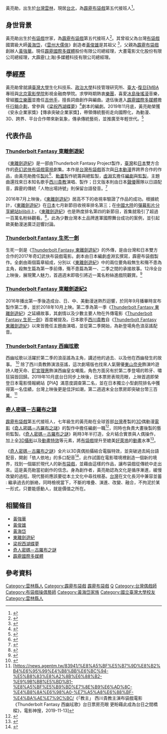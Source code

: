 {{Infobox person
| 姓名 = 黃亮勛
| 類型 = 幕後
| 圖片 = 亮總 20161207 Seika攝影.jpg
| 圖片尺寸 = 
| 圖片簡介 = 黃亮勛
| 羅馬拼音 = 
| 暱稱 = 
| 其他藝名 = 
| 國籍 = {{ROC}}
| 民族 = 
| 籍貫 = 
| 出生日期 = {{birth date and age|1985|6|26}}
| 出生地點 = {{TWN}}[[雲林縣|雲林縣]][[虎尾鎮|虎尾鎮]]
| 逝世日期 = 
| 逝世地點 = 
| 職業 = [[霹靂國際多媒體|霹靂國際多媒體]][[總經理|總經理]]<br>大畫電影文化股份有限公司總經理
| 語言 = [[中文|中文]]、[[臺語|臺語]]、[[英語|英語]]
| 教育程度 = [[國立臺灣大學|國立臺灣大學]]生化科技學系
| 宗教信仰 = 
| 父母 = [[黃強華|黃強華]]（父）<br>[[劉麗惠_(霹靂國際多媒體)|劉麗惠]]（母，藝名北卿）
| 親屬 = [[黃海岱|黃海岱]]（曾祖父）<br>[[黃俊雄|黃俊雄]]（祖父）<br>[[黃文擇|黃文擇]]（叔叔）<br>[[黃文耀|黃文耀]]（叔叔）<br>[[黃立綱|黃立綱]]（叔叔）
| 音樂類型 = [[獨立樂團|獨立樂團]]
| 演奏樂器 = [[吉他|吉他]]
| 出道地點 = 
| 出道作 = 
| 出道日期 = 
| 代表作 = 
| 活躍年代 = 
| 唱片公司 = 
| 經紀公司 = 
| 網站 = 
| 相關團體 = 
| 獎項 = 
| IMDb = 
| 現任成員 = 
| 過往成員 = 
| 音樂專輯 = 
| 電影 = 
| 主持節目 = 
| 電視劇 = [[霹靂布袋戲|霹靂布袋戲]]
| 廣播劇 = 
| 舞台劇 = 
| 書籍 = 
}}
黃亮勛{{BD|1985年|6月26日||}}，出生於[[台灣|台灣]][[雲林|雲林]]，現居[[台北|台北]]，為[[霹靂布袋戲|霹靂布袋戲]]第五代接班人<ref>{{Cite web |url=http://www.chinatimes.com/newspapers/20131216000360-260102 |title=《台大高材生 霹靂第5代接班人黃亮勛露頭角》，唐玉麟，中國時報 |access-date=2017-03-27 |archive-date=2017-05-18 |archive-url=https://web.archive.org/web/20170518034104/http://www.chinatimes.com/newspapers/20131216000360-260102 |dead-url=no }}</ref>。

== 身世背景 ==
黃亮勛出生於[[布袋戲|布袋戲]]世家，為[[霹靂布袋戲|霹靂布袋戲]]第五代接班人<ref>{{Cite web |url=http://www.wealth.com.tw/article_in.aspx?nid=1866 |title=《黃家第五代 要讓霹靂不只是霹靂 根植傳統又激盪創新　玩布袋戲玩到上櫃》，游筱燕，財訊 |access-date=2017-03-27 |archive-url=https://web.archive.org/web/20170328015959/http://www.wealth.com.tw/article_in.aspx?nid=1866 |archive-date=2017-03-28 |dead-url=yes }}</ref>。其曾祖父為台灣[[布袋戲|布袋戲]]國寶級大師[[黃海岱|黃海岱]]，《[[雲州大儒俠|雲州大儒俠]]》創造者[[黃俊雄|黃俊雄]]是其祖父 <ref>{{Cite web |url=http://tccanet.org.tw/article-753.html#.WNiFo2-GNhE |title=《奇人黃亮勛 霹靂五代轟動江湖》，陳幸芬，兩岸文創誌，台灣文化創意產業聯盟協會 |access-date=2017-03-27 |archive-date=2020-10-30 |archive-url=https://web.archive.org/web/20201030103804/http://tccanet.org.tw/article-753.html#.WNiFo2-GNhE |dead-url=yes }}</ref>，父親為[[霹靂布袋戲|霹靂布袋戲]]創辦人[[黃強華|黃強華]]。現任[[霹靂國際多媒體|霹靂國際多媒體]]股份有限公司總經理，大畫電影文化股份有限公司總經理，大霹靂(上海)多媒體科技有限公司總經理。

== 學經歷 ==
黃亮勛曾就讀[[臺灣大學|臺灣大學]]生化科技系、[[政治大學|政治大學]]科技管理研究所、[[臺大|臺大]]-[[復旦|復旦]][[EMBA|EMBA]]專班與[[北京電影學院|北京電影學院]]影視金融商學院。求學時期熱衷[[樂團|樂團]]，喜愛[[冰島|冰島]][[後搖滾|後搖滾]]音樂，曾組[[獨立樂團|獨立樂團]]並擔任[[吉他手|吉他手]]，擅長詞曲創作與編曲。退伍後進入[[霹靂國際多媒體|霹靂國際多媒體]]擔任[[行銷企劃|行銷企劃]]，曾參與《[[梁祝西湖蝶夢|梁祝西湖蝶夢]]》<ref>{{Cite web |url=http://home.pili.com.tw/news/2013030113414557177/ |title=《霹靂原創偶動畫【梁祝西湖蝶夢】》，霹靂網 |accessdate=2017-03-23 |archive-date=2013-03-11 |archive-url=https://web.archive.org/web/20130311084526/http://home.pili.com.tw/news/2013030113414557177 |dead-url=no }}</ref>劇本的編劇。2019年11月底，黃亮勛榮獲《安永企業家獎》【傳承突破企業家獎】，帶領傳統藝術走向國際化，為動漫、3D、跨界、平台合作帶來新氣象，傳承傳統藝術，並推廣至年輕世代。<ref>{{Cite web |url=https://www.chinatimes.com/newspapers/20191202000339-260210?chdtv |title=《2019安永企業家獎 得主出爐》，中時電子報 |access-date=2020-02-21 |archive-date=2019-12-02 |archive-url=https://web.archive.org/web/20191202221642/https://www.chinatimes.com/newspapers/20191202000339-260210?chdtv |dead-url=no }}</ref>

== 代表作品 ==
=== [[Thunderbolt_Fantasy_東離劍遊紀|Thunderbolt Fantasy 東離劍遊紀]] ===
《[[東離劍遊紀|東離劍遊紀]]》是一部由Thunderbolt Fantasy Project製作，[[臺灣|臺灣]]和[[日本|日本]]雙方合作的[[奇幻|奇幻]][[武俠|武俠]][[布袋戲|布袋戲]][[電視|電視]]劇集。本作是[[台灣布袋戲|台灣布袋戲]]首次與[[日本動漫|日本動漫]]界跨界合作的作品，由黃亮勛擔任[[製片|製片]]<ref>{{Cite web |url=http://www.techbang.com/posts/44613-interview-with-pili-international-multimedia-vice-president-huang-liangxun-talk-about-east-travelled-sword-discipline-and-the-different-ways-how-traditional-puppet-making |title=《專訪霹靂多媒體副總黃亮勛，《東離劍遊紀》與虛淵玄如何顛覆霹靂布袋戲？》，T客邦，2016/07/14 |access-date=2017-03-23 |archive-date=2020-09-22 |archive-url=https://web.archive.org/web/20200922120952/https://www.techbang.com/posts/44613-interview-with-pili-international-multimedia-vice-president-huang-liangxun-talk-about-east-travelled-sword-discipline-and-the-different-ways-how-traditional-puppet-making |dead-url=no }}</ref>、[[動畫|動畫]]製作統籌與總監製，[[虛淵玄|虛淵玄]]擔任[[編劇|編劇]]與[[監製|監製]]，主題曲還找來日本知名歌手[[西川貴教|西川貴教]]演唱、製作；日文版本則由日本[[聲優|聲優]]團隊以日語配音，霹靂的傳統「人物出場詩號」則保留台語發音。<ref>{{Cite web |url=https://www.mirrormedia.mg/story/20161216ent008/ |title=《攻進日本市場 霹靂打造台灣漫威》，劉慧茹，鏡傳媒 |access-date=2017-03-27 |archive-date=2019-05-29 |archive-url=https://web.archive.org/web/20190529031440/https://www.mirrormedia.mg/story/20161216ent008 |dead-url=no }}</ref>

2016年7月上映後，《[[東離劍遊紀|東離劍遊紀]]》居高不下的收視率驗證了作品的成功。根據統計，《[[東離劍遊紀|東離劍遊紀]]》在[[日本|日本]]七月新節目收視率排名第三；在[[中國大陸|中國大陸]]的[[影片跑馬燈|彈幕影片分享網站]][[bilibili|bilibili]]上，《[[東離劍遊紀|東離劍遊紀]]》也是熱度排名第四的新節目，首集就吸引了超過一百萬名粉絲觀看。<ref>{{Cite web |url=http://game.zerotimes.net/8325/%E6%9D%B1%E9%9B%A2%E5%8A%8D%E9%81%8A%E7%B4%80%E6%94%9C%E6%89%8B%E8%99%9B%E6%B7%B5%E7%8E%84-%E9%A6%96%E9%9B%86%E8%A7%80%E7%9C%8B%E7%A0%B4%E7%99%BE%E8%90%AC/ |title=《“東離劍遊紀”攜手虛淵玄 首集觀看破百萬》，遊戲大爆炸，2016/07/19 |access-date=2017-03-23 |archive-url=https://web.archive.org/web/20170323142956/http://game.zerotimes.net/8325/%E6%9D%B1%E9%9B%A2%E5%8A%8D%E9%81%8A%E7%B4%80%E6%94%9C%E6%89%8B%E8%99%9B%E6%B7%B5%E7%8E%84-%E9%A6%96%E9%9B%86%E8%A7%80%E7%9C%8B%E7%A0%B4%E7%99%BE%E8%90%AC/ |archive-date=2017-03-23 |dead-url=yes }}</ref>，此為少數台灣本土品牌進軍國際舞台成功的案例，並引起歐美動漫迷廣泛迴響討論。

=== [[Thunderbolt_Fantasy_生死一劍|Thunderbolt Fantasy 生死一劍]] ===
生死一劍是《[[Thunderbolt_Fantasy_東離劍遊紀|Thunderbolt Fantasy 東離劍遊紀]]》的外傳，是由台灣和日本雙方合作的2017年奇幻武俠布袋戲電影。劇本由日本編劇虛淵玄撰寫，霹靂布袋戲製作。全劇由兩個篇章組成，分別以《[[東離劍遊紀|東離劍遊紀]]》中的兩位要角殺無生和殤不患為主角，殺無生篇為第一季前傳，殤不患篇為第一、二季之間的承接故事。12/8全台上映後，展現驚人魅力，首週週末即吸引將近一萬名粉絲進戲院觀賞。<ref>{{Cite web |url=http://app2.atmovies.com.tw/news2/NF1712115195/ |title=FANTASY：生死一劍 首周開紅盤》，開眼電影網，2017-12-11 |access-date=2020-03-09 |archive-date=2020-01-07 |archive-url=https://web.archive.org/web/20200107161007/http://app2.atmovies.com.tw/news2/NF1712115195/ |dead-url=no }}</ref>

=== [[Thunderbolt_Fantasy_東離劍遊紀2|Thunderbolt Fantasy 東離劍遊紀2]] ===
2016年播出第一季後造成台、日、中、美動漫迷熱烈迴響，於同年9月播畢時宣布製作第二季，並於2018年10月上映。第二季為第一季《[[Thunderbolt_Fantasy_東離劍遊紀|Thunderbolt Fantasy 東離劍遊紀]]》之延續故事，其劇情以及少數主要人物在外傳電影《[[Thunderbolt_Fantasy_生死一劍|Thunderbolt Fantasy 生死一劍]]》首度被提及。日本歌手[[西川貴教|西川貴教]]自《[[Thunderbolt_Fantasy_東離劍遊紀|Thunderbolt Fantasy 東離劍遊紀]]》以來皆擔任主題曲演唱，並從第二季開始，為新登場角色浪巫謠配音。

=== [[Thunderbolt_Fantasy_西幽玹歌|Thunderbolt Fantasy 西幽玹歌]] ===
西幽玹歌以活躍於第二季的浪巫謠為主角，講述他的過去、以及他在西幽發生的故事。
<ref>{{Cite web |url=https://www.chinatimes.com/realtimenews/20191004002920-260404?chdtv |title=《東離劍遊紀》全新劇場版《西幽玹歌》月底上映，中時電子報，2019/10/04 |access-date=2020-03-09 |archive-date=2019-10-08 |archive-url=https://web.archive.org/web/20191008230952/https://www.chinatimes.com/realtimenews/20191004002920-260404?chdtv |dead-url=no }}</ref>
除了西川貴教飾演浪巫謠，這次劇場版也找來人氣聲優[[東山奈央|東山奈央]]飾演吟遊詩人睦天命、[[釘宮理惠|釘宮理惠]]飾演西幽皇女嘲風，角色方面另有於第二季登場的聆牙、嘯狂狷皆回歸。2019年10月底台日同步上映後，日本票房表現亮眼，上映首週即榮登日本電影情報網站【PIA】滿意度調查第二名，並在日本獨立小型劇院排名中獲得第一名佳績，台灣上映後更是佳評如潮，第二週週末全台票房即突破台幣三百萬。<ref>[https://news.agentm.tw/83941/%E8%A5%BF%E5%B7%9D%E8%B2%B4%E6%95%99%E4%B8%BB%E6%BC%94-%E5%B8%83%E8%A2%8B%E6%88%B2-%E9%9B%BB%E5%BD%B1-%E8%A5%BF%E5%B9%BD%E7%8E%B9%E6%AD%8C-%E4%B8%8A%E6%98%A0-%E7%A5%A8%E6%88%BF-%E4%BA%AE%E7%9C%BC/《「教主」 西川貴教主演布袋戲電影《Thunderbolt Fantasy 西幽玹歌》台日票房亮眼 更盼藉此成為台日之間橋樑》，電影神搜，2019-11-13]</ref>

=== [[奇人密碼－古羅布之謎|奇人密碼－古羅布之謎]] ===
[[霹靂布袋戲|霹靂布袋戲]]第五代接班人，七年級生的黃亮勛在全球首部[[台灣|台灣]]產製的[[3D|3D]]偶動漫[[電影|電影]]《[[奇人密碼－古羅布之謎|奇人密碼－古羅布之謎]]》的製作中擔任編劇一職<ref>{{Cite web |url=http://ent.ltn.com.tw/news/paper/853638 |title=《黃亮勛遭老爸設計 霹靂解密邁入3D》，封以恩，自由時報 |access-date=2017-03-27 |archive-date=2019-05-29 |archive-url=https://web.archive.org/web/20190529025928/https://ent.ltn.com.tw/news/paper/853638 |dead-url=no }}</ref>，同時也負責大畫後製的藝術監製。《[[奇人密碼－古羅布之謎|奇人密碼－古羅布之謎]]》耗時3年半打造，全片結合實景與人偶操作，加上全[[3D|3D]][[攝影|攝影]]以及[[動畫|動畫]][[特效|特效]]等元素，將[[布袋戲|布袋戲]]提升至媲美[[好萊塢|好萊塢]]的[[動畫|動畫]]水準<ref>{{Cite web |url=http://www.chinatimes.com/realtimenews/20150130002169-260410 |title=莊丙農，《《科技》霹靂「奇人密碼：古羅布之謎」，2月11日上映》，中時電子報，2015/01/30 |access-date=2017-03-23 |archive-date=2019-05-29 |archive-url=https://web.archive.org/web/20190529025928/https://www.chinatimes.com/realtimenews/20150130002169-260410 |dead-url=no }}</ref>。

《[[奇人密碼－古羅布之謎|奇人密碼－古羅布之謎]]》全片以3D真偶拍攝結合電腦特效，並突破過去純台語配音，開創「依人依地」的多口配音<ref>{{Cite web |url=http://www.playmusic.tw/column_info.php?id=3065&type=mf_movie |title=《動畫製作搞很大 角色多口配音 霹靂第五代黃亮勛為接班暖身》，PlayMusic音樂網 |access-date=2017-03-27 |archive-date=2017-03-27 |archive-url=https://web.archive.org/web/20170327175608/http://www.playmusic.tw/column_info.php?id=3065&type=mf_movie |dead-url=no }}</ref>，此作試圖在電影環境裡創造一個新的境界，找到一個屬於現代人的新[[布袋戲|布袋戲]]，並藉由這樣的作品，讓布袋戲從傳統中走出來。這是黃亮勛當初創作的信念。身為創作者，黃亮勛認為文化是循序漸進，緩慢改變的過程。現代藝術應該要從本土文化中尋找根基。[[台灣|台灣]]在文化長河中兼容並蓄 : 繼承過去的脈絡，同時檢視當下，不斷的堆疊、演進、改變、融合，不拘泥於某一形式，只要能感動人，就是價值之所在。

== 相關條目 ==
*[[黃強華|黃強華]]
*[[黃俊雄|黃俊雄]]
*[[黃海岱|黃海岱]]
*[[東離劍遊紀|東離劍遊紀]]
*[[梁祝西湖蝶夢|梁祝西湖蝶夢]]
*[[奇人密碼－古羅布之謎|奇人密碼－古羅布之謎]]
*[[霹靂國際多媒體|霹靂國際多媒體]]

[[Category:雲林縣人|Category:雲林縣人]]
[[Category:霹靂布袋戲|Category:霹靂布袋戲]]

== 參考資料 ==
[[Category:霹靂布袋戲|]]
[[Category:黃姓|Q]]
[[Category:台灣偶戲師|Category:台灣偶戲師]]
[[Category:布袋戲操偶藝師|Category:布袋戲操偶藝師]]
[[Category:黃海岱家族|Category:黃海岱家族]]
[[Category:國立臺灣大學校友|Category:國立臺灣大學校友]]
[[Category:雲林縣人|Category:雲林縣人]]